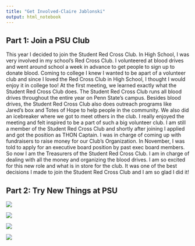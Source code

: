 ```yaml
---
title: "Get Involved-Claire Jablonski"
output: html_notebook
---
```


## Part 1: Join a PSU Club

This year I decided to join the Student Red Cross Club. In High School, I was very involved in my school’s Red Cross Club. I volunteered at blood drives and went around school a week in advance to get people to sign up to donate blood. Coming to college I knew I wanted to be apart of a volunteer club and since I loved the Red Cross Club in High School, I thought I would enjoy it in college too! At the first meeting, we learned exactly what the Student Red Cross Club does. The Student Red Cross Club runs all blood drives throughout the entire year on Penn State’s campus. Besides blood drives, the Student Red Cross Club also does outreach programs like Jared’s box and Totes of Hope to help people in the community. We also did an icebreaker where we got to meet others in the club. I really enjoyed the meeting and felt inspired to be a part of such a big volunteer club. I am still a member of the Student Red Cross Club and shortly after joining I applied and got the position as THON Captain. I was in charge of coming up with fundraisers to raise money for our Club’s Organization. In November, I was told to apply for an executive board position by past exec board members. So now I am the Treasurers of the Student Red Cross Club.  I am in charge of dealing with all the money and organizing the blood drives. I am so excited for this new role and what is in store for the club. It was one of the best decisions I made to join the Student Red Cross Club and I am so glad I did it!

## Part 2: Try New Things at PSU
![](IMG_4653.jpg)

![](IMG_4804.jpeg)

![](IMG_4844.jpg)

![](IMG_4935.jpg)
